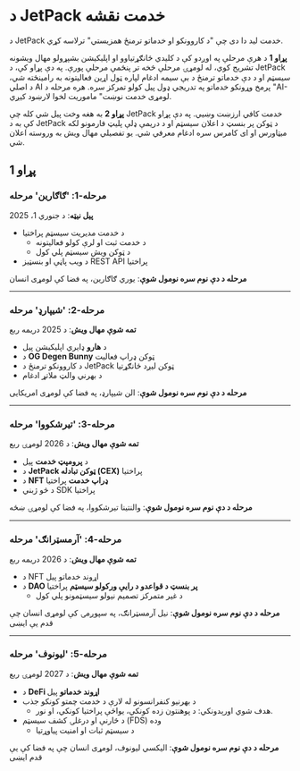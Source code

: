 # د JetPack خدمت نقشه

د JetPack خدمت لید دا دی چې "د کاروونکو او خدماتو ترمنځ همزیستي" ترلاسه کړي.

**پړاو 1** د هرې مرحلې په اوږدو کې د کلیدي ځانګړتیاوو او اپلیکیشن بشپړولو مهال ویشونه تشریح کوي، له لومړۍ مرحلې څخه تر پنځمې مرحلې پورې. په دې پړاو کې، د JetPack سیسټم او د دې خدماتو ترمنځ د بې سیمه ادغام لپاره ټول اړین فعالیتونه به رامینځته شي، د اصلي AI پرمخ وړونکو خدماتو په تدریجي ډول پیل کولو تمرکز سره. هره مرحله د "AI-لومړی خدمت نوښت" ماموریت لخوا لارښود کیږي.

**پړاو 2** به هغه وخت پیل شي کله چې JetPack خدمت کافي ارزښت وښيي. په دې پړاو کې به د JetPack د ټوکن پر بنسټ د اعلان سیسټم او د دریمې ډلې پلیټ فارمونو لکه میټاورس او ای کامرس سره ادغام معرفي شي. یو تفصیلي مهال ویش به وروسته اعلان شي.

## پړاو 1

### **مرحله-1: 'ګاګارین' مرحله**
**پیل نیټه**: د جنوري 1، 2025

- د خدمت مدیریت سیسټم پراختیا
  - د خدمت ثبت او لرې کولو فعالیتونه
  - د ټوکن ویش سیسټم پلي کول
- د ویب پاڼې او بنسټیز REST API پراختیا

**مرحله د دې نوم سره نومول شوې**: یوري ګاګارین، په فضا کې لومړی انسان

---

### **مرحله-2: 'شیپارډ' مرحله**
**تمه شوې مهال ویش**: د 2025 دریمه ربع

- د **هارو** ډایري اپلیکیشن پیل
- د **OG Degen Bunny** ټوکن ډراپ فعالیت
- د کاروونکو ترمنځ د JetPack ټوکن لیږد ځانګړتیا
- د بهرني والټ ملاتړ ادغام

**مرحله د دې نوم سره نومول شوې**: الن شیپارډ، په فضا کې لومړی امریکایی

---

### **مرحله-3: 'تیرشکووا' مرحله**
**تمه شوې مهال ویش**: د 2026 لومړۍ ربع

- د **پرومپټ خدمت** پیل
- د **JetPack ټوکن تبادله (CEX)** پراختیا
- د **NFT ډراپ خدمت** پراختیا
- د څو ژبني SDK پراختیا

**مرحله د دې نوم سره نومول شوې**: والنتینا تیرشکووا، په فضا کې لومړۍ ښځه

---

### **مرحله-4: 'آرمسټرانګ' مرحله**
**تمه شوې مهال ویش**: د 2026 دریمه ربع

- د NFT اړوند خدماتو پیل
- د **DAO پر بنسټ د قواعدو د رایې ورکولو سیسټم** پراختیا
  - د غیر متمرکز تصمیم نیولو سیسټمونو پلي کول

**مرحله د دې نوم سره نومول شوې**: نیل آرمسټرانګ، په سپوږمۍ کې لومړی انسان چې قدم یې ایښی

---

### **مرحله-5: 'لیونوف' مرحله**
**تمه شوې مهال ویش**: د 2027 لومړۍ ربع

- د **DeFi اړوند خدماتو** پیل
- د بهرنیو کنفرانسونو له لارې د خدمت چمتو کونکو جذب
  - هدف شوي اورېدونکي: د پوهنتون زده کونکي، یواځې پراختیا کونکي، او نور.
- د څارنې او درغلۍ کشف سیسټم (FDS) وده
  - د سیسټم ثبات او امنیت پیاوړتیا

**مرحله د دې نوم سره نومول شوې**: الیکسي لیونوف، لومړی انسان چې په فضا کې یې قدم ایښی
